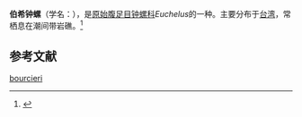 {{Speciesbox
 | taxon = Euchelus bourcieri
 | authority = (Crosse, 1863)
}}
'''伯希钟螺'''（学名：''{{lang|la|Euchelus bourcieri}}''），是[[原始腹足目|原始腹足目]][[钟螺科|钟螺科]]''Euchelus''的一种。主要分布于[[台湾|台湾]]，常栖息在潮间带岩礁。<ref>{{cite web|url=http://shell.sinica.edu.tw/chinese/shellbase_detail.php?science_no=3383|title=国际贝库：伯希钟螺|publisher=台湾贝类资料库|accessdate=2009-08-11|archive-date=2016-03-04|archive-url=https://web.archive.org/web/20160304111311/http://shell.sinica.edu.tw/chinese/shellbase_detail.php?science_no=3383|dead-url=no}}</ref>

== 参考文献 ==
{{reflist|2}}

[[Category:真蹄螺屬|bourcieri]]